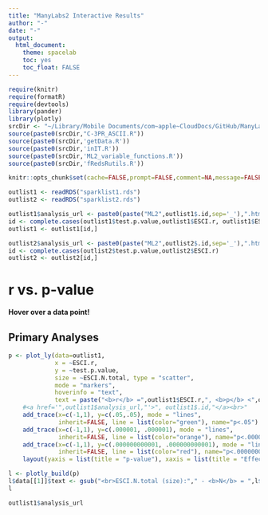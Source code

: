 ```yaml
---
title: "ManyLabs2 Interactive Results"
author: "-"
date: "-"
output: 
  html_document: 
    theme: spacelab
    toc: yes
    toc_float: FALSE
---
```


```r
require(knitr)
require(formatR)
require(devtools)
library(pander)
library(plotly)
srcDir <- "~/Library/Mobile Documents/com~apple~CloudDocs/GitHub/ManyLabRs/manyLabRs/R/"
source(paste0(srcDir,"C-3PR_ASCII.R"))
source(paste0(srcDir,'getData.R'))
source(paste0(srcDir,'inIT.R'))
source(paste0(srcDir,'ML2_variable_functions.R'))
source(paste0(srcDir,'fRedsRutils.R'))

knitr::opts_chunk$set(cache=FALSE,prompt=FALSE,comment=NA,message=FALSE,echo=FALSE,warning=FALSE,tidy=FALSE,strip.white=FALSE,size="small", dpi = 150)

outlist1 <- readRDS("sparklist1.rds")
outlist2 <- readRDS("sparklist2.rds")

outlist1$analysis_url <- paste0(paste("ML2",outlist1$.id,sep='_'),".html")
id <- complete.cases(outlist1$test.p.value,outlist1$ESCI.r, outlist1$ESCI.N.total)
outlist1 <- outlist1[id,]

outlist2$analysis_url <- paste0(paste("ML2",outlist2$.id,sep='_'),".html")
id <- complete.cases(outlist2$test.p.value,outlist2$ESCI.r)
outlist2 <- outlist2[id,]
```

# r vs. p-value

**Hover over a data point!**

## Primary Analyses

```r
p <- plot_ly(data=outlist1, 
             x = ~ESCI.r, 
             y = ~test.p.value, 
             size = ~ESCI.N.total, type = "scatter",
             mode = "markers", 
             hoverinfo = "text", 
             text = paste("<b>r</b> =",outlist1$ESCI.r,", <b>p</b> <",outlist1$test.p.value,"<br>","<i>Analysis:</i>", outlist1$.id,"<br>", "<i>Sample:</i>", outlist1$study.source), name = "ML2 Primary") %>%  
    #<a href='",outlist1$analysis_url,"'>", outlist1$.id,"</a><br>"
    add_trace(x=c(-1,1), y=c(.05,.05), mode = "lines", 
              inherit=FALSE, line = list(color="green"), name="p<.05")          %>%
    add_trace(x=c(-1,1), y=c(.000001, .000001), mode = "lines", 
              inherit=FALSE, line = list(color="orange"), name="p<.000001")     %>%
    add_trace(x=c(-1,1), y=c(.000000000001, .000000000001), mode = "lines", 
              inherit=FALSE, line = list(color="red"), name="p<.000000000001") %>%
    layout(yaxis = list(title = "p-value"), xaxis = list(title = "Effect Size r"))

l <- plotly_build(p)
l$data[[1]]$text <- gsub("<br>ESCI.N.total (size):"," - <b>N</b> = ",l$data[[1]]$text,fixed=TRUE)
l

outlist1$analysis_url
```

<!-- ## Secondary Analyses  -->

<!-- ```{r, echo=FALSE,cache=FALSE} -->
<!-- p<- plot_ly(outlist2,  -->
<!--         x = ESCI.r,  -->
<!--         y = test.p.value,  -->
<!--         mode = "markers",  -->
<!--         size = ESCI.N.total, -->
<!--         hoverinfo = "text", -->
<!--         text = paste("<b>r</b> =",ESCI.r, -->
<!--                      ", <b>p</b> <",test.p.value,"<br>", -->
<!--                      "<i>Analysis:</i><a href=",analysis_url,">",.id,"</a><br>", -->
<!--                      "<i>Sample:</i>", study.source), -->
<!--         name="ML2 Secondary") %>% -->
<!--   add_trace(x=seq(-1,1),y=rep(0.05,3),  line = list(color="green"), name="p<.05") %>% -->
<!--   add_trace(x=seq(-1,1),y=rep(0.000001,3), line = list(color="orange"), name="p<.000001") %>% -->
<!--   add_trace(x=seq(-1,1),y=rep(0.000000000001,3), line = list(color="red"), name="p<.000000000001") %>% -->
<!--   layout(yaxis = list(title = "p-value"), -->
<!--          xaxis = list(title = "Effect Size r")) -->
<!-- l<-plotly_build(p) -->
<!-- l$data[[1]]$text <- gsub("<br>ESCI.N.total (size):"," - <b>N</b> = ",l$data[[1]]$text,fixed=T) -->
<!-- l -->
<!-- ```   -->
